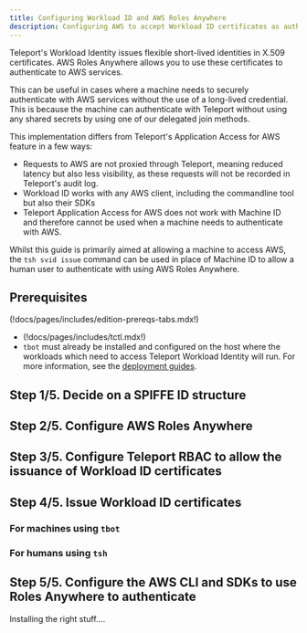 ```yaml
---
title: Configuring Workload ID and AWS Roles Anywhere
description: Configuring AWS to accept Workload ID certificates as authentication using AWS Roles Anywhere
---
```


Teleport's Workload Identity issues flexible short-lived identities in X.509
certificates. AWS Roles Anywhere allows you to use these certificates to
authenticate to AWS services.

This can be useful in cases where a machine needs to securely authenticate with
AWS services without the use of a long-lived credential. This is because the
machine can authenticate with Teleport without using any shared secrets by
using one of our delegated join methods.

This implementation differs from Teleport's Application Access for AWS feature
in a few ways:

- Requests to AWS are not proxied through Teleport, meaning reduced latency but
  also less visibility, as these requests will not be recorded in Teleport's
  audit log.
- Workload ID works with any AWS client, including the commandline tool but also
  their SDKs
- Teleport Application Access for AWS does not work with Machine ID and
  therefore cannot be used when a machine needs to authenticate with AWS.

Whilst this guide is primarily aimed at allowing a machine to access AWS,
the `tsh svid issue` command can be used in place of Machine ID to allow a human
user to authenticate with using AWS Roles Anywhere.

## Prerequisites

(!docs/pages/includes/edition-prereqs-tabs.mdx!)

- (!docs/pages/includes/tctl.mdx!)
- `tbot` must already be installed and configured on the host where the
workloads which need to access Teleport Workload Identity will run. For more
information, see the [deployment guides](../deployment.mdx).

## Step 1/5. Decide on a SPIFFE ID structure

## Step 2/5. Configure AWS Roles Anywhere

## Step 3/5. Configure Teleport RBAC to allow the issuance of Workload ID certificates

## Step 4/5. Issue Workload ID certificates

### For machines using `tbot`

### For humans using `tsh`

## Step 5/5. Configure the AWS CLI and SDKs to use Roles Anywhere to authenticate

Installing the right stuff....